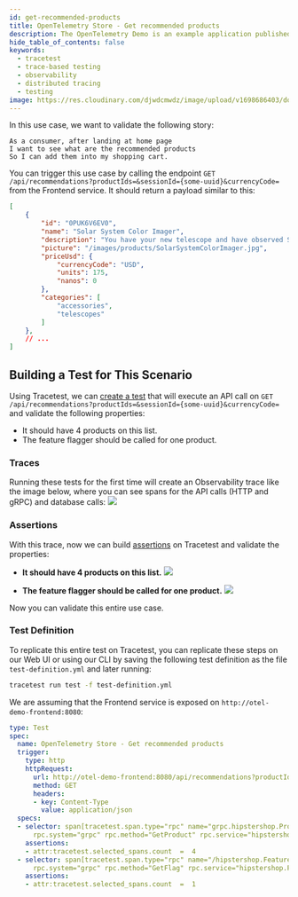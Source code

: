 ```yaml
---
id: get-recommended-products
title: OpenTelemetry Store - Get recommended products
description: The OpenTelemetry Demo is an example application published by the OpenTelemtry CNCF project. This use case covers viewing recommended products before adding them to the shopping cart.
hide_table_of_contents: false
keywords:
  - tracetest
  - trace-based testing
  - observability
  - distributed tracing
  - testing
image: https://res.cloudinary.com/djwdcmwdz/image/upload/v1698686403/docs/Blog_Thumbnail_14_rsvkmo.jpg
---
```


In this use case, we want to validate the following story:

```
As a consumer, after landing at home page
I want to see what are the recommended products
So I can add them into my shopping cart.
```

You can trigger this use case by calling the endpoint `GET /api/recommendations?productIds=&sessionId={some-uuid}&currencyCode=` from the Frontend service. It should return a payload similar to this:
```json
[
    {
        "id": "0PUK6V6EV0",
        "name": "Solar System Color Imager",
        "description": "You have your new telescope and have observed Saturn and Jupiter. Now you're ready to take the next step and start imaging them. But where do you begin? The NexImage 10 Solar System Imager is the perfect solution.",
        "picture": "/images/products/SolarSystemColorImager.jpg",
        "priceUsd": {
            "currencyCode": "USD",
            "units": 175,
            "nanos": 0
        },
        "categories": [
            "accessories",
            "telescopes"
        ]
    },
    // ...
]
```

## Building a Test for This Scenario

Using Tracetest, we can [create a test](/web-ui/creating-tests) that will execute an API call on `GET /api/recommendations?productIds=&sessionId={some-uuid}&currencyCode=` and validate the following properties:
- It should have 4 products on this list.
- The feature flagger should be called for one product.

### Traces

Running these tests for the first time will create an Observability trace like the image below, where you can see spans for the API calls (HTTP and gRPC) and database calls:
![](../images/get-recommended-products-trace.png)

### Assertions

With this trace, now we can build [assertions](/concepts/assertions) on Tracetest and validate the properties:

- **It should have 4 products on this list.**
![](../images/get-recommended-products-get-product-test-spec.png)

- **The feature flagger should be called for one product.**
![](../images/get-recommended-products-feature-flagger-test-spec.png)

Now you can validate this entire use case.

### Test Definition

To replicate this entire test on Tracetest, you can replicate these steps on our Web UI or using our CLI by saving the following test definition as the file `test-definition.yml` and later running:

```sh
tracetest run test -f test-definition.yml
```

We are assuming that the Frontend service is exposed on `http://otel-demo-frontend:8080`:

```yaml
type: Test
spec:
  name: OpenTelemetry Store - Get recommended products
  trigger:
    type: http
    httpRequest:
      url: http://otel-demo-frontend:8080/api/recommendations?productIds=&sessionId=8c0465e2-32bb-4ecb-a9c8-5a2861629ff1&currencyCode=
      method: GET
      headers:
      - key: Content-Type
        value: application/json
  specs:
  - selector: span[tracetest.span.type="rpc" name="grpc.hipstershop.ProductCatalogService/GetProduct"
      rpc.system="grpc" rpc.method="GetProduct" rpc.service="hipstershop.ProductCatalogService"]
    assertions:
    - attr:tracetest.selected_spans.count  =  4
  - selector: span[tracetest.span.type="rpc" name="/hipstershop.FeatureFlagService/GetFlag"
      rpc.system="grpc" rpc.method="GetFlag" rpc.service="hipstershop.FeatureFlagService"]
    assertions:
    - attr:tracetest.selected_spans.count  =  1
```
